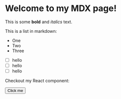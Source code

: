 
# Welcome to my MDX page!

This is some **bold** and _italics_ text.

This is a list in markdown:

- One
- Two
- Three

- [ ] hello
- [ ] hello
- [ ] hello

Checkout my React component:

<Button>Click me</Button>
